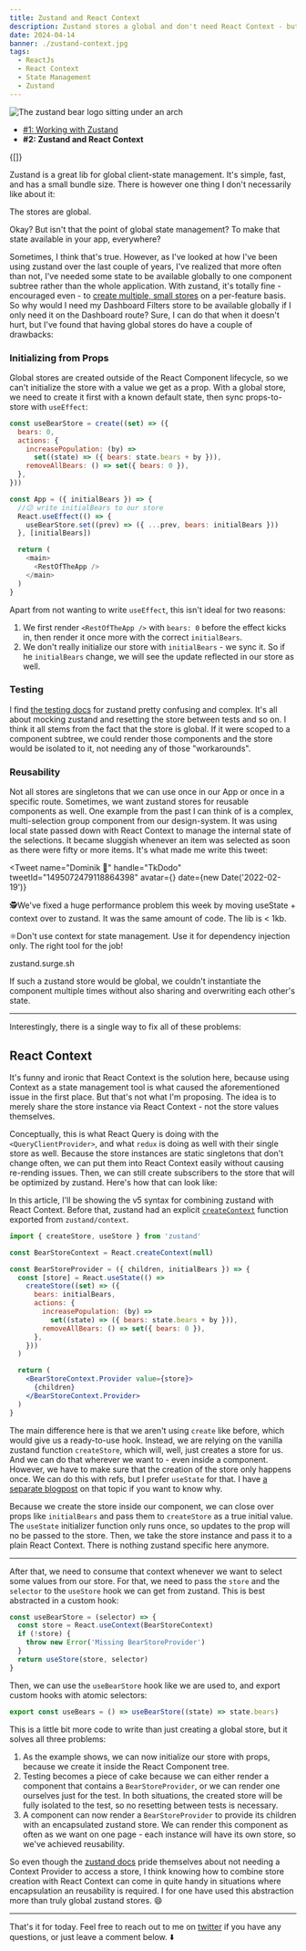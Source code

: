```yaml
---
title: Zustand and React Context
description: Zustand stores a global and don't need React Context - but sometimes, it makes sense to combine them regardless.
date: 2024-04-14
banner: ./zustand-context.jpg
tags:
  - ReactJs
  - React Context
  - State Management
  - Zustand
---
```



<img
  alt="The zustand bear logo sitting under an arch"
  src="./zustand-context.jpg"
/>

<Attribution name="Ivan Aleksic" url="https://unsplash.com/@ivalex" />

- [#1: Working with Zustand](working-with-zustand)
- <b>#2: Zustand and React Context</b>

<Translations>{[]}</Translations>

Zustand is a great lib for global client-state management. It's simple, fast, and has a small bundle size. There is however one thing I don't necessarily like about it:

<Highlight>The stores are global.</Highlight>

Okay? But isn't that the point of <Emph>global</Emph> state management? To make that state available in your app, everywhere?

Sometimes, I think that's true. However, as I've looked at how I've been using zustand over the last couple of years, I've realized that more often than not, I've needed some state to be available globally to <Emph>one component subtree</Emph> rather than the whole application.
With zustand, it's totally fine - encouraged even - to [create multiple, small stores](working-with-zustand#keep-the-scope-of-your-store-small) on a per-feature basis. So why would I need my Dashboard Filters store to be available globally if I only need it on the Dashboard route? Sure, I can do that when it doesn't hurt, but I've found that having global stores do have a couple of drawbacks:

### Initializing from Props

Global stores are created outside of the React Component lifecycle, so we can't initialize the store with a value we get as a prop. With a global store, we need to create it first with a known default state, then sync props-to-store with `useEffect`:

```js
const useBearStore = create((set) => ({
  bears: 0,
  actions: {
    increasePopulation: (by) =>
      set((state) => ({ bears: state.bears + by })),
    removeAllBears: () => set({ bears: 0 }),
  },
}))

const App = ({ initialBears }) => {
  //😕 write initialBears to our store
  React.useEffect(() => {
    useBearStore.set((prev) => ({ ...prev, bears: initialBears }))
  }, [initialBears])

  return (
    <main>
      <RestOfTheApp />
    </main>
  )
}
```

Apart from not wanting to write `useEffect`, this isn't ideal for two reasons:

1. We first render `<RestOfTheApp />` with `bears: 0` before the effect kicks in, then render it once more with the correct `initialBears`.
2. We don't really initialize our store with `initialBears` - we sync it. So if he `initialBears` change, we will see the update reflected in our store as well.

### Testing

I find [the testing docs](https://docs.pmnd.rs/zustand/guides/testing) for zustand pretty confusing and complex. It's all about mocking zustand and resetting the store between tests and so on. I think it all stems from the fact that the store is global. If it were scoped to a component subtree, we could render those components and the store would be isolated to it, not needing any of those "workarounds".

### Reusability

Not all stores are singletons that we can use once in our App or once in a specific route. Sometimes, we want zustand stores for reusable components as well. One example from the past I can think of is a complex, multi-selection group component from our design-system. It was using local state passed down with React Context to manage the internal state of the selections. It became sluggish whenever an item was selected as soon as there were fifty or more items. It's what made me write this tweet:

<Tweet
  name="Dominik 🔮"
  handle="TkDodo"
  tweetId="1495072479118864398"
  avatar={<AvatarTkDodo />}
  date={new Date('2022-02-19')}
>
  <p>
    🕵️We've fixed a huge performance problem this week by moving useState + context over to zustand. It was the same amount of code. The lib is < 1kb.
  </p>
  <p>
    ⚛️Don't use context for state management. Use it for dependency injection only. The right tool for the job!
  </p>
  <p>
    <Text color="var(--theme-ui-colors-twitterBlue)">zustand.surge.sh</Text>
  </p>
</Tweet>

If such a zustand store would be global, we couldn't instantiate the component multiple times without also sharing and overwriting each other's state.

---

Interestingly, there is a single way to fix all of these problems:

## React Context

It's funny and ironic that React Context is the solution here, because using Context as a state management tool is what caused the aforementioned issue in the first place. But that's not what I'm proposing. The idea is to merely share the <Emph>store instance</Emph> via React Context - not the store values themselves.

Conceptually, this is what React Query is doing with the `<QueryClientProvider>`, and what `redux` is doing as well with their single store as well. Because the store instances are static singletons that don't change often, we can put them into React Context easily without causing re-rending issues. Then, we can still create subscribers to the store that will be optimized by zustand. Here's how that can look like:

<Aside title="v5 syntax" icon="info">

In this article, I'll be showing the v5 syntax for combining zustand with React Context. Before that, zustand had an explicit [`createContext`](https://docs.pmnd.rs/zustand/previous-versions/zustand-v3-create-context) function exported from `zustand/context`.

</Aside>

```jsx
import { createStore, useStore } from 'zustand'

const BearStoreContext = React.createContext(null)

const BearStoreProvider = ({ children, initialBears }) => {
  const [store] = React.useState(() =>
    createStore((set) => ({
      bears: initialBears,
      actions: {
        increasePopulation: (by) =>
          set((state) => ({ bears: state.bears + by })),
        removeAllBears: () => set({ bears: 0 }),
      },
    }))
  )

  return (
    <BearStoreContext.Provider value={store}>
      {children}
    </BearStoreContext.Provider>
  )
}
```

The main difference here is that we aren't using `create` like before, which would give us a ready-to-use hook. Instead, we are relying on the vanilla zustand function `createStore`, which will, well, just creates a store for us. And we can do that wherever we want to - even inside a component. However, we have to make sure that the creation of the store only happens once. We can do this with refs, but I prefer `useState` for that. I have [a separate blogpost](use-state-for-one-time-initializations) on that topic if you want to know why.

Because we create the store inside our component, we can close over props like `initialBears` and pass them to `createStore` as a true initial value. The `useState` initializer function only runs once, so updates to the prop will no be passed to the store. Then, we take the store instance and pass it to a plain React Context. There is nothing zustand specific here anymore.

---

After that, we need to consume that context whenever we want to select some values from our store. For that, we need to pass the `store` and the `selector` to the `useStore` hook we can get from zustand. This is best abstracted in a custom hook:

```js
const useBearStore = (selector) => {
  const store = React.useContext(BearStoreContext)
  if (!store) {
    throw new Error('Missing BearStoreProvider')
  }
  return useStore(store, selector)
}
```

Then, we can use the `useBearStore` hook like we are used to, and export custom hooks with atomic selectors:

```js
export const useBears = () => useBearStore((state) => state.bears)
```

<VerticalRuler />

This is a little bit more code to write than just creating a global store, but it solves all three problems:

1. As the example shows, we can now initialize our store with props, because we create it inside the React Component tree.
2. Testing becomes a piece of cake because we can either render a component that contains a `BearStoreProvider`, or we can render one ourselves just for the test. In both situations, the created store will be fully isolated to the test, so no resetting between tests is necessary.
3. A component can now render a `BearStoreProvider` to provide its children with an encapsulated zustand store. We can render this component as often as we want on one page - each instance will have its own store, so we've achieved reusability.

So even though the [zustand docs](https://docs.pmnd.rs/zustand/getting-started/introduction#then-bind-your-components,-and-that's-it!) pride themselves about not needing a Context Provider to access a store, I think knowing how to combine store creation with React Context can come in quite handy in situations where encapsulation an reusability is required. I for one have used this abstraction more than truly global zustand stores. 😄

---

That's it for today. Feel free to reach out to me on [twitter](https://twitter.com/tkdodo)
if you have any questions, or just leave a comment below. ⬇️

<Comments />
